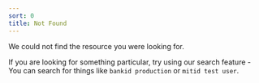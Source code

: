```yaml
---
sort: 0
title: Not Found
---
```



We could not find the resource you were looking for.

If you are looking for something particular, try using our search feature - You can search for things like `bankid production` or `mitid test user`.


<Search />